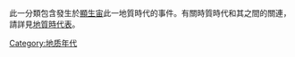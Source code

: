 此一分類包含發生於[[顯生宙|顯生宙]]此一地質時代的事件。有關時質時代和其之間的關連，請詳見[[地質時代表|地質時代表]]。
{{Commonscat|Phanerozoic}}

[[Category:地质年代|Category:地质年代]]